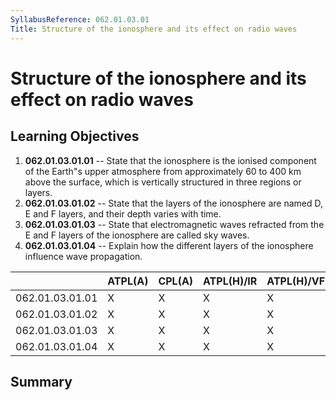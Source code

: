 ```yaml
---
SyllabusReference: 062.01.03.01
Title: Structure of the ionosphere and its effect on radio waves
---
```


# Structure of the ionosphere and its effect on radio waves

## Learning Objectives

1.  **062.01.03.01.01** -- State that the ionosphere is the ionised component of
    the Earth"s upper atmosphere from approximately 60 to 400 km above the
    surface, which is vertically structured in three regions or layers.
2.  **062.01.03.01.02** -- State that the layers of the ionosphere are named D, E
    and F layers, and their depth varies with time.
3.  **062.01.03.01.03** -- State that electromagnetic waves refracted from the E
    and F layers of the ionosphere are called sky waves.
4.  **062.01.03.01.04** -- Explain how the different layers of the ionosphere
    influence wave propagation.

|                 | ATPL(A) | CPL(A) | ATPL(H)/IR | ATPL(H)/VFR | CPL(H) | IR  | CBIR(A) |
| --------------- | ------- | ------ | ---------- | ----------- | ------ | --- | ------- |
| 062.01.03.01.01 | X       | X      | X          | X           | X      | X   |         |
| 062.01.03.01.02 | X       | X      | X          | X           | X      | X   |         |
| 062.01.03.01.03 | X       | X      | X          | X           | X      | X   |         |
| 062.01.03.01.04 | X       | X      | X          | X           | X      | X   |         |

## Summary
